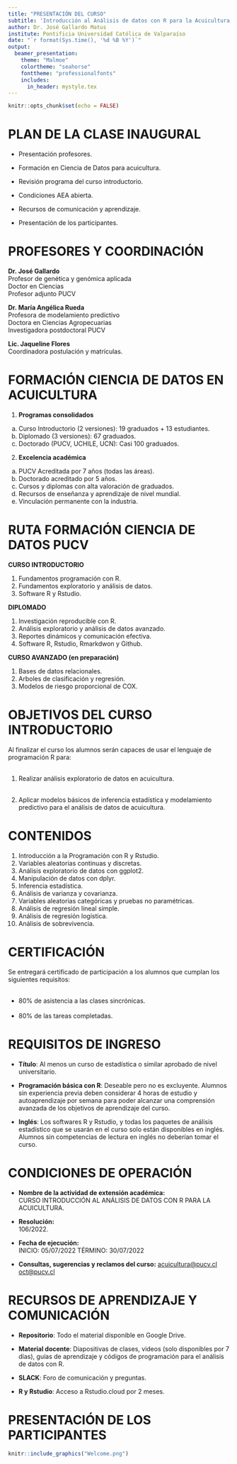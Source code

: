 ```yaml
---
title: "PRESENTACIÓN DEL CURSO"
subtitle: 'Introducción al Análisis de datos con R para la Acuicultura.'
author: Dr. José Gallardo Matus
institute: Pontificia Universidad Católica de Valparaíso 
date: "`r format(Sys.time(), '%d %B %Y')`"
output: 
  beamer_presentation:
    theme: "Malmoe"
    colortheme: "seahorse"
    fonttheme: "professionalfonts"
    includes:
      in_header: mystyle.tex
---
```


```r
knitr::opts_chunk$set(echo = FALSE)
```

# PLAN DE LA CLASE INAUGURAL

- Presentación profesores.

- Formación en Ciencia de Datos para acuicultura.

- Revisión programa del curso introductorio.

- Condiciones AEA abierta.

- Recursos de comunicación y aprendizaje.

- Presentación de los participantes.

# PROFESORES Y COORDINACIÓN

**Dr. José Gallardo**  
Profesor de genética y genómica aplicada  
Doctor en Ciencias    
Profesor adjunto PUCV  

**Dr. María Angélica Rueda**  
Profesora de modelamiento predictivo   
Doctora en Ciencias Agropecuarias  
Investigadora postdoctoral PUCV

**Lic. Jaqueline Flores**  
Coordinadora postulación y matrículas.

# FORMACIÓN CIENCIA DE DATOS EN ACUICULTURA

1. **Programas consolidados**  
a) Curso Introductorio (2 versiones): 19 graduados + 13 estudiantes.
b) Diplomado (3 versiones): 67 graduados.
c) Doctorado (PUCV, UCHILE, UCN): Casi 100 graduados.

2. **Excelencia académica**  
a) PUCV Acreditada por 7 años (todas las áreas).
b) Doctorado acreditado por 5 años.
c) Cursos y diplomas con alta valoración de graduados.
d) Recursos de enseñanza y aprendizaje de nivel mundial.
e) Vinculación permanente con la industria.  

# RUTA FORMACIÓN CIENCIA DE DATOS PUCV

**CURSO INTRODUCTORIO** 

1. Fundamentos programación con R.
2. Fundamentos exploratorio y análisis de datos.  
3. Software R y Rstudio.  

**DIPLOMADO**  

1. Investigación reproducible con R.  
2. Análisis exploratorio y análisis de datos avanzado.  
3. Reportes dinámicos y comunicación efectiva.  
4. Software R, Rstudio, Rmarkdwon y Github.    

**CURSO AVANZADO (en preparación)**  

1. Bases de datos relacionales.
2. Arboles de clasificación y regresión.  
3. Modelos de riesgo proporcional de COX.  

# OBJETIVOS DEL CURSO INTRODUCTORIO

Al finalizar el curso los alumnos serán capaces de usar el lenguaje de programación R para:\
&nbsp;      

1. Realizar análisis exploratorio de datos en acuicultura.\
&nbsp;

2. Aplicar modelos básicos de inferencia estadística y modelamiento predictivo para el análisis de datos de acuicultura.  

# CONTENIDOS

1. Introducción a la Programación con R y Rstudio.
2. Variables aleatorias continuas y discretas.
3. Análisis exploratorio de datos con ggplot2.
4. Manipulación de datos con dplyr.
5. Inferencia estadística.
6. Análisis de varianza y covarianza.
7. Variables aleatorias categóricas y pruebas no paramétricas.
8. Análisis de regresión lineal simple.
9. Análisis de regresión logística.
10. Análisis de sobrevivencia.

# CERTIFICACIÓN 

Se entregará certificado de participación a los alumnos que cumplan los siguientes requisitos:\
&nbsp;    

- 80% de asistencia a las clases sincrónicas.\
&nbsp;    
- 80% de las tareas completadas.

# REQUISITOS DE INGRESO

- **Título**: Al menos un curso de estadística o similar aprobado de nivel universitario. 

- **Programación básica con R**: Deseable pero no es excluyente.
Alumnos sin experiencia previa deben considerar 4 horas de estudio y autoaprendizaje por semana para poder alcanzar una comprensión avanzada de los objetivos de aprendizaje del curso.

- **Inglés**: Los softwares R y  Rstudio, y todas los paquetes de análisis estadístico que se usarán en el curso solo están disponibles en inglés. Alumnos sin competencias de lectura en inglés no deberían tomar el curso.  

# CONDICIONES DE OPERACIÓN

- **Nombre de la actividad de extensión académica:**  
CURSO INTRODUCCIÓN AL ANÁLISIS DE DATOS CON R PARA LA ACUICULTURA.

- **Resolución:**  
106/2022.

- **Fecha de ejecución:**  
INICIO: 05/07/2022
TÉRMINO: 30/07/2022  

- **Consultas, sugerencias y reclamos del curso:**
<acuicultura@pucv.cl>  
<oct@pucv.cl>  

# RECURSOS DE APRENDIZAJE Y COMUNICACIÓN

- **Repositorio**: Todo el material disponible en Google Drive.

- **Material docente**: Diapositivas de clases, videos (solo disponibles por 7 días), guías de aprendizaje y códigos de programación para el análisis de datos con R.

- **SLACK**: Foro de comunicación y preguntas.

- **R y Rstudio**: Acceso a Rstudio.cloud por 2 meses.

# PRESENTACIÓN DE LOS PARTICIPANTES

```r
knitr::include_graphics("Welcome.png")
```

